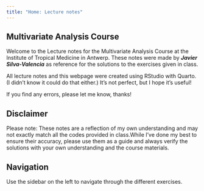 ```yaml
---
title: "Home: Lecture notes"
---
```


## Multivariate Analysis Course

Welcome to the Lecture notes for the Multivariate Analysis Course at the Institute of Tropical Medicine in Antwerp. These notes were made by ***Javier Silva-Valencia*** as reference for the solutions to the exercises given in class. 

All lecture notes and this webpage were created using RStudio with Quarto. (I didn't know it could do that either.) It's not perfect, but I hope it's useful!

If you find any errors, please let me know, thanks!

## Disclaimer
Please note: These notes are a reflection of my own understanding and may not exactly match all the codes provided in class.While I've done my best to ensure their accuracy, please use them as a guide and always verify the solutions with your own understanding and the course materials.


## Navigation
Use the sidebar on the left to navigate through the different exercises.